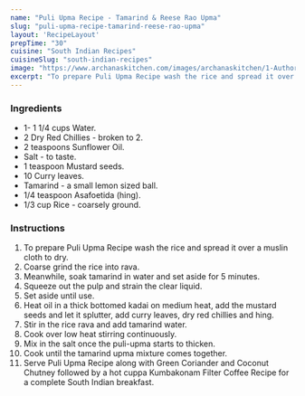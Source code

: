 ---
name: "Puli Upma Recipe - Tamarind & Reese Rao Upma"
slug: "puli-upma-recipe-tamarind-reese-rao-upma"
layout: 'RecipeLayout'
prepTime: "30"
cuisine: "South Indian Recipes"
cuisineSlug: "south-indian-recipes"
image: "https://www.archanaskitchen.com/images/archanaskitchen/1-Author/akila_subramanian/PuliMa__Tamarind_and_RiceRava_Upma.jpg"
excerpt: "To prepare Puli Upma Recipe wash the rice and spread it over a muslin cloth to dry"
---

### Ingredients

- 1- 1 1/4 cups Water.
- 2 Dry Red Chillies - broken to 2.
- 2 teaspoons Sunflower Oil.
- Salt - to taste.
- 1 teaspoon Mustard seeds.
- 10 Curry leaves.
- Tamarind - a small lemon sized ball.
- 1/4 teaspoon Asafoetida (hing).
- 1/3 cup Rice - coarsely ground.

### Instructions

1. To prepare Puli Upma Recipe wash the rice and spread it over a muslin cloth to dry.
1. Coarse grind the rice into rava.
1. Meanwhile, soak tamarind in water and set aside for 5 minutes.
1. Squeeze out the pulp and strain the clear liquid.
1. Set aside until use.
1. Heat oil in a thick bottomed kadai on medium heat, add the mustard seeds and let it splutter, add curry leaves, dry red chillies and hing.
1. Stir in the rice rava and add tamarind water.
1. Cook over low heat stirring continuously.
1. Mix in the salt once the puli-upma starts to thicken.
1. Cook until the tamarind upma mixture comes together.
1. Serve Puli Upma Recipe along with Green Coriander and Coconut Chutney followed by a hot cuppa Kumbakonam Filter Coffee Recipe for a complete South Indian breakfast.
